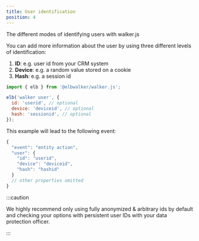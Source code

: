 ```yaml
---
title: User identification
position: 4
---
```


The different modes of identifying users with walker.js

You can add more information about the user by using three different levels of
identification:

1. **ID**: e.g. user id from your CRM system
2. **Device**: e.g. a random value stored on a cookie
3. **Hash**: e.g. a session id

```js
import { elb } from '@elbwalker/walker.js';

elb('walker user', {
  id: 'userid', // optional
  device: 'deviceid', // optional
  hash: 'sessionid', // optional
});
```

This example will lead to the following event:

```js
{
  "event": "entity action",
  "user": {
    "id": "userid",
    "device": "deviceid",
    "hash": "hashid"
  }
  // other properties omitted
}
```

:::caution

We highly recommend only using fully anonymized & arbitrary ids by default and
checking your options with persistent user IDs with your data protection
officer.

:::
